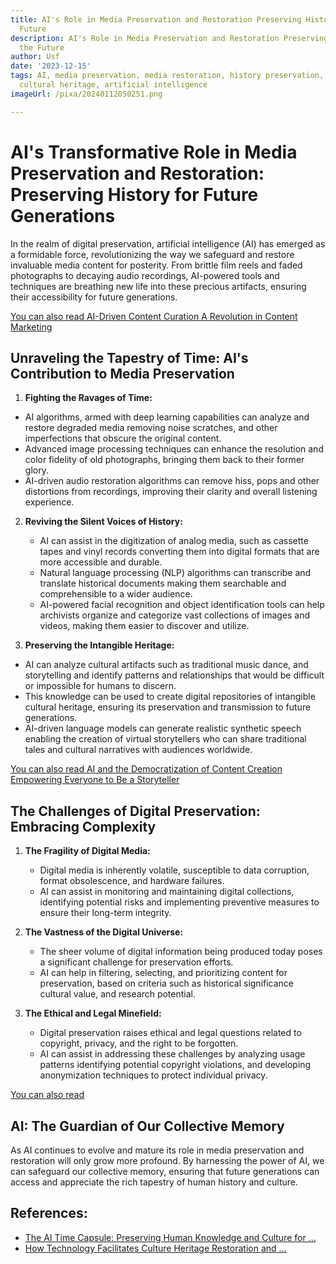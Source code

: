 ```yaml
---
title: AI's Role in Media Preservation and Restoration Preserving History for the
  Future
description: AI's Role in Media Preservation and Restoration Preserving History for
  the Future
author: Usf
date: '2023-12-15'
tags: AI, media preservation, media restoration, history preservation, digital preservation,
  cultural heritage, artificial intelligence
imageUrl: /pixa/20240112050251.png

---
```

# AI's Transformative Role  in Media Preservation  and  Restoration: Preserving History for Future Generations

In the  realm  of digital preservation, artificial intelligence (AI)  has emerged as a formidable force, revolutionizing the way we safeguard and restore invaluable media content for  posterity. From brittle film reels and faded photographs to decaying audio recordings, AI-powered tools and  techniques are breathing new life into these precious artifacts, ensuring their accessibility for future generations.

[You can also read AI-Driven Content Curation A Revolution in Content Marketing](AI-Driven%20Content%20Curation%20A%20Revolution%20in%20Content%20Marketing)


## Unraveling the Tapestry of Time: AI's Contribution to Media Preservation

1.  **Fighting the Ravages  of Time:**
   - AI  algorithms, armed with deep learning capabilities can analyze and restore degraded media  removing noise scratches, and other imperfections that obscure the original content.
   - Advanced image processing techniques can enhance the resolution and color fidelity of old photographs, bringing them back to their former glory.
   - AI-driven  audio restoration algorithms can remove hiss, pops and other distortions from recordings, improving their clarity and overall listening experience.


2. **Reviving the Silent Voices of  History:**
   - AI can assist in the digitization of analog media, such  as cassette tapes and vinyl records converting them into digital formats that are more accessible and durable.
   - Natural language processing (NLP)  algorithms can transcribe and translate historical documents making them searchable and comprehensible to a wider audience.
    - AI-powered facial recognition and object  identification tools can help archivists organize  and categorize vast collections of images and  videos, making them easier  to discover and  utilize.


3.  **Preserving the  Intangible Heritage:**
   - AI can  analyze cultural artifacts such as traditional music  dance, and storytelling and identify patterns  and relationships that would be difficult or impossible  for humans to discern.
   -  This  knowledge can be used to create digital repositories of intangible cultural heritage, ensuring  its preservation and transmission to future generations.
   - AI-driven language models can generate realistic synthetic speech enabling the creation of virtual storytellers who can share traditional tales and cultural narratives with audiences worldwide.


[You can also read AI  and the Democratization of Content Creation  Empowering  Everyone to Be a  Storyteller](AI%20and%20the%20Democratization%20of%20Content%20Creation%20Empowering%20Everyone%20to%20Be%20a%20Storyteller)


## The Challenges of Digital Preservation: Embracing Complexity

1. **The Fragility of Digital Media:**
   - Digital media is inherently volatile, susceptible to data corruption, format obsolescence, and hardware  failures.
   - AI can assist in monitoring and maintaining digital collections, identifying potential risks and implementing preventive measures to ensure their  long-term  integrity.


2. **The Vastness  of the Digital Universe:**
    - The sheer volume  of digital information being produced today poses a significant challenge  for preservation efforts.
   -  AI can help in filtering, selecting, and prioritizing content for preservation, based on criteria such  as historical significance cultural value, and research potential.


3. **The Ethical and Legal Minefield:**
   - Digital preservation raises ethical and legal questions related to copyright, privacy, and  the  right  to be forgotten.
    -  AI can  assist in addressing these challenges by analyzing usage patterns identifying potential copyright violations, and developing  anonymization techniques to protect individual privacy.


[You can also read ]()


## AI: The Guardian  of Our Collective Memory

As AI continues to evolve and mature its  role in  media preservation and  restoration will only grow more profound. By harnessing the  power of  AI, we can safeguard our collective memory, ensuring that future generations can access and appreciate the rich tapestry of human history and culture.

## References:
- [The AI Time Capsule: Preserving Human Knowledge and Culture for ...](https://medium.com/@oluwafemidiakhoa/the-ai-time-capsule-preserving-human-knowledge-and-culture-for-future-generations-07460993b7a3)
- [How Technology Facilitates Culture Heritage Restoration and ...](https://amt-lab.org/blog/2022/5/how-can-technologies-help-with-culture-heritages-restoration-and-preservation)
